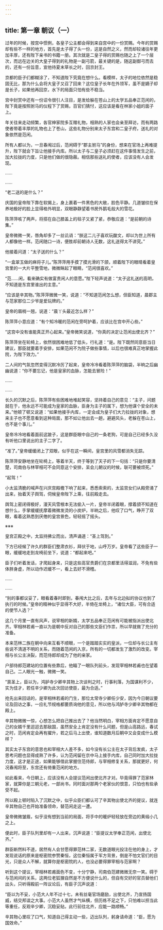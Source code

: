 ```yaml
---
---
---
```

title: 第一章 朝议（一）
---




过年的时候，按宫中惯例，各皇子公主都会得到来自宫中的一份赏赐。今年的赏赐却有些不一样的地方，首先是太子得了头一份，这是自然之义，然而却较诸往年更加丰厚，还有陛下亲书的书籍一册。其次就是二皇子得的赏赐也随之上了一个层次，而远在边关的大皇子得到的礼物是一副弓箭，最关键的是，随这副御弓而去的，还有一份旨意，宣他待夏末草长之时，回京封王。

京都的臣子们都糊涂了，不知道陛下究竟在想什么。看模样，太子的地位依然是稳固无比，那为什么会将大皇子又召了回来？这位皇子长年在外领军，虽不是嫡子却是长子，如果他再回京，水下的局面只怕有些不稳当。

宫中封赏中还有一份诏令很引人注目，是发给躲在苍山上的太学五品奉正范闲的，陛下竟是按照驸马的仪程下了赏赐，百官们猜忖，这应该是看在林家小姐的面子上。

年关往来走动频繁，各官绅家院多互赠礼物，相熟的人家也会亲至拜访，而有两路使者带着丰厚的礼物也上了苍山，这些礼物分别来太子东宫和二皇子府，送礼的对象依然是范闲。

所有人都以为，一旦春闱过后，范闲碍于“郡主驸马”的身份，想来在官场上再难提升，陛下就会下旨让他接手内库。所以太子与二皇子必须赶在这件事情发生之前，加大拉拢的力度，只是他们做的很隐蔽。相信那些送礼的使者，应该没有人会发现。

……

……

“老二送的是什么？”

庆国的皇帝陛下靠在软揭上，身上裹着一件黑色的大敞，脸色平静。几道皱纹在保养地极好的脸上显得格外明显，双眼静静望着书房外鹅毛般大的雪花。

陈萍萍咳了两声，将搭在自己膝盖上的毯子又紧了紧，恭敬应道：“是前朝的诗集。”

皇帝微微一笑，唇角却多了一丝讥诮：“朕这二儿子喜欢玩酸文，却以为世上所有人都像他一样。范闲随口一诗，便胜却前朝诗人无数，这礼送得太不讲究。”

他接着问道：“太子送的什么？”

“一盒翠玉做的麻将子儿。”陈萍萍用手摸了摸光滑的下颌，顺着陛下的眼晴看着皇宫里的一大片平整雪地，微微眯起了眼睛，“范闲很喜欢。”

“范……闲，看来确实有做富贵闲人的意愿。”陛下轻声说道：“太子这礼送的高明，不知道是东宫里谁出的主意。”

“应该是辛其物。”陈萍萍微微一笑，说道：“不知道范闲怎么想，但臣知道，晨郡主与范家那位二少爷是爱玩牌的。”

皇帝的眉梢一翘，说道：“晨丫头最近怎么样？”

陈萍萍小意应道：“有个知冷暖的范闲在旁呵护着，应该比在宫中开心些。”

“这宫中没有谁能真正开心起来。”皇帝微笑说道，“你真的决定让范闲出使北齐？”

陈萍萍坐在轮椅上，依然很困难地低了低头，行礼道：“是。陛下既然同意臣当日建议，那臣就要着手安排，如果范闲不为院子做些事情，以后也很难真正地掌握此院，为陛下效力。”

二人间的气氛忽然变得沉默冷厉了起来，皇帝冷冷看着陈萍萍的脑袋，半晌之后幽幽说道：“你不要忘记，他是皇家的血脉，怎能去冒险！”

……

……

长久的沉默之后，陈萍萍有些困难地堆起笑容，坚持着自己的意见：“主子，问题就在于，他永远不可能成为皇家的血脉，臣身为主子的属下，想为他谋个安全的未来。”他顿了顿又说道：“如果他接手内库，一定会成为皇子们大力拉拢的对象，想来主子也不愿意看到这种局面，那不如让他出去一趟，避避风头，老躲在苍山上，也不是个事儿。”

皇帝冷冷地看着面前这跛子，这是群臣眼中自己的一条老狗，可是自己已经多久没有听他口里说出的主子二字了。

“准了。”皇帝缓缓闭上了双眼，似乎在这一瞬间，皇宫里的风雪都消失无踪。

陈萍萍安静地坐在轮椅上，等着半天，终于等到了天子的下一句括：“只是你要清楚，司南伯与林宰相可不会同意这个安排，呆会儿朝议的时候，联可要被烦死。”

“起驾！”

小太监清脆的喊声在兴庆宫殿檐下响了起来，悉悉索索的，太监宫女们从殿旁涌了出来，抬着天子舆驾，伺候皇帝陛下上乘，往前殿走去。

舆驾上密闭得极好，漫天风雪根本无法偷入一片，皇帝半闭着眼，撑着颌不知道在想什么，手掌缓缓抚摩着微微发烫的小炭炉，半晌之后，他叹了口气，睁开了双眼，看着这熟悉到厌倦的皇宫景色，轻轻摇了摇头。

※※※

皇宫正殿之中，太监持拂尘而出，清声诵道：“圣上驾到。”

下方已经候了许久的群臣们整肃衣衫，拜伏于地，山呼万岁。皇帝看了这些臣子一眼，缓缓地走到龙椅前坐下，说道：“都起来吧。”

臣子们听着发话，才爬起身来，只是这些高官贵爵们在京都里活得滋润，不免有些体胖身虚，所以动作迟缓不一，看上去好不滑稽。

……

……

“别的事都议妥了，眼看着春时即到，春闱大比之后，去年与北边拟的协议也到了执行的时候。”皇帝的精神似乎显得不大好，半倚在龙椅上，“诸位大臣，可有合适的使节人选？”

这几个月里一直有风声，说宰相的新婿，太学五品奉正范闲有可能被指派出使北齐。宰相林若甫一直以为是朝中反对自己的那些文臣们作祟，所以早就做了充分的准备。

本来范林二族在朝中向来互看不顺眼，一个是踏踏实实的皇派，一位却与长公主有些说不清道不明的关系，而随着范闲的入京，所有的一切都发生了激烈的改变。宰相与长公主决裂，而范侍郎却成为了他的亲家。

户部侍郎范建站的位置有些靠后，他瞄了一眼队列前头，发现宰相林若甫也在望着自己。二人眼光一触，微微一笑。

“禀圣上，臣以为，鸿胪寺少卿辛其物上次谈判之时，行事利落，为国谋利不少，实为佳才，若任辛少卿为此次回访使臣，最为合适。”

抢先出来回话的，是宰相林若甫的门生，那位太常寺少卿任少安，因为今日朝议要论及回访之事，一应礼节规格都要质询他的意见，所以他与鸿胪寺少卿辛其物都在殿上。

辛其物微微一惊，心想怎么把自己推出去了？他当然明白，宰相方面肯定不愿意自己的女婿千里迢迢去那敌国，虽然安全上肯定没有什么问题，但是山高路远，春试之时，范闲肯定会再有擢升，若之后马上出使，谁知道数月后朝中又会变成什么模样？

其实太子东宫的意思也和宰相大人差不多，如今没有长公主在太子背后发疯，太子思考问题也显得成熟了许多，认为范闲留在京中马上接手内库，自己同时加大拉拢力度，这才是正途，如果能够借此掌握住范侍郎，与宰相修复关系，那就更好，何况春闱将至，东宫还有倚重范闲的地方。

如此看来，今日朝上，应该没有人会提议范闲出使北齐才对。毕竟得罪了范家林家，就算你是三朝元老，一部尚书，同时面对那两个老家伙的恨意，只怕也有些承受不起。

所以殿上顿时陷入了沉默之中，似乎众臣们都认可了辛其物出使北齐的提议，就连辛其物自己也开始准备领命，替范闲走这一遭。

皇帝微微皱眉，似乎没有想到当前的局面，将手中的暖炉轻轻放在旁边的黄缎小几之上。

便此时，臣子队列里却有一人出来，沉声说道：“臣提议太学奉正范闲，出使北齐。”

群臣断然料不道，居然有人会甘愿得罪范林二家，无数道眼光投注在他的身上，才发现说话的原来是枢密院参赞秦恒，这位秦恒属于军方背景，倒是不怕文官们的目光，只是众人不解，就算你是枢密院的人，也没必要得罪宰相与范家啊？

听到这个提议，宰相林若甫面色不变，十分宁静，司南伯范建微微无奈一笑。碍于与范闲间的关系，这两位老狐狸自然是不方便说什么的，但自有交好的官员替他们出头，只听得殿前一阵议论后，有臣子沉声说道：

“臣以为不妥，小范大人年不过十七，未有丝毫官场磨励，出使北齐，乃宣扬国威，结交邦谊之大事。小范大人虽然才气纵横，但历练不足之下，只怕难以担当此等重任，反观辛少卿，沉稳妥贴，此行前往北齐，应能一路顺畅。”

辛其物心里叹了口气，知道自己得主动一些，迈出队列，躬身请命道：“臣，愿为国效命。”